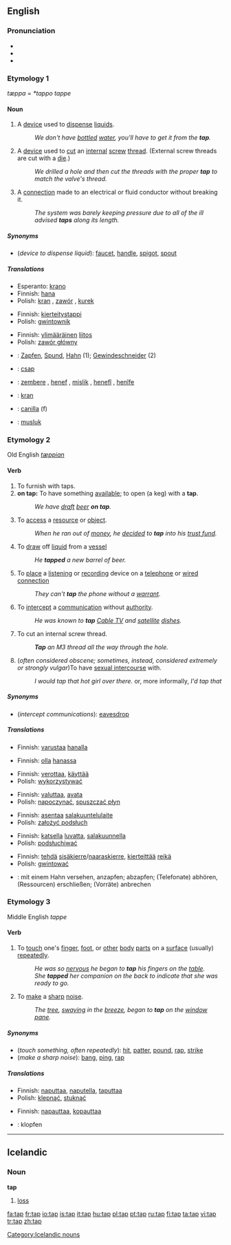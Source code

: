 ==English==

===Pronunciation===
*{{IPA|/tæp/}}
*{{audio|en-us-tap.ogg|Audio (US)}}
*{{rhymes|æp}}

===Etymology 1===
{{OE.}} ''tæppa'' = {{OS.}} ''*tappo'' {{MLG.}} ''tappe'' {{etystub}} <!--should this really be a separate etym. from below?? --- Yes; this is the root; the verb is from it. [OED]  IPH -->

====Noun====
{{en-noun}}

# A [[device]] used to [[dispense]] [[liquid]]s.
#:''We don't have [[bottle]]d [[water]], you'll have to get it from the '''tap'''.''
# A [[device]] used to [[cut]] an [[internal]] [[screw]] [[thread]].  (External screw threads are cut with a [[die]].)
#:''We drilled a hole and then cut the threads with the proper '''tap''' to match the valve's thread.''
# A [[connection]] made to an electrical or fluid conductor without breaking it.
#:''The system was barely keeping pressure due to all of the ill advised '''taps''' along its length.''

=====Synonyms=====
* (''device to dispense liquid''): [[faucet]], [[handle]], [[spigot]], [[spout]]

=====Translations=====
{{trans-top|device to dispense liquid}}
*Esperanto: [[krano]]
*Finnish: [[hana]]
*Polish: [[kran]] {{m}}, [[zawór]] {{m}}, [[kurek]] {{m}}
{{trans-mid}}
{{trans-bottom}}

{{trans-top|device to cut internal threads}}
*Finnish: [[kierteitystappi]]
*Polish: [[gwintownik]] {{m}}
{{trans-mid}}
{{trans-bottom}}

{{trans-top|connection of a system to the main distribution}}
*Finnish: [[ylimääräinen]] [[liitos]]
*Polish: [[zawór główny]] {{m}}
{{trans-mid}}
{{trans-bottom}}

{{checktrans}}
{{trans-top|translations to be checked}}
*{{ttbc|German}}: [[Zapfen]], [[Spund]], [[Hahn]] (1); [[Gewindeschneider]] (2)
*{{ttbc|Hungarian}}: [[csap]]
*{{ttbc|Kurdish}}: [[zembere]] {{f}}, [[henef]] {{f}}, [[mislik]] {{f}}, [[henefî]] {{f}}, [[henîfe]] {{f}}
{{trans-mid}}
*{{ttbc|Norwegian}}: [[kran]]
*{{ttbc|Spanish}}: [[canilla]] (f)
*{{ttbc|Turkish}}: [[musluk]]
{{trans-bottom}}

===Etymology 2===
Old English ''[[tæppian]]'' {{etystub}}  <!--should this really be a separate etym. from above?? -->

====Verb====
<!-- some of the below senses should probably be merged. -->
{{en-verb|tapp|ing}}

# To furnish with taps.
# '''on tap:''' To have something [[available]]; to open (a keg) with a '''tap'''.
#:''We have [[draft]] [[beer]] '''on tap'''.''
# To [[access]] a [[resource]] or [[object]].
#:''When he ran out of [[money]], he [[decide]]d to '''tap''' into his [[trust fund]].''
# To [[draw]] off [[liquid]] from a [[vessel]]
#:''He '''tapped''' a new barrel of beer.''
# To [[place]] a [[listen]]ing or [[record]]ing device on a [[telephone]] or [[wired connection]]
#:''They can't '''tap''' the phone without a [[warrant]].''
# To [[intercept]] a [[communication]] without [[authority]].
#:''He was known to '''tap''' [[Cable TV]] and [[satellite]] [[dish]]es.''
# {{context|mechanical}} To cut an internal screw thread.
#:'''''Tap''' an M3 thread all the way through the hole.''
# (''often considered obscene; sometimes, instead, considered extremely or strongly vulgar'')To have [[sexual intercourse]] with.
#:''I would tap that hot girl over there.'' or, more informally, ''I'd tap that''

=====Synonyms=====
*(''intercept communications''): [[eavesdrop]]

=====Translations=====
{{trans-top|furnish with taps}}
*Finnish: [[varustaa]] [[hana|hanalla]]
{{trans-mid}}
{{trans-bottom}}

{{trans-top|have "on tap"}}
*Finnish: [[olla]] [[hana|hanassa]]
{{trans-mid}}
{{trans-bottom}}

{{trans-top|access a resource or object}}
*Finnish: [[verottaa]], [[käyttää]]
*Polish: [[wykorzystywać]]
{{trans-mid}}
{{trans-bottom}}

{{trans-top|draw off liquid from a vessel}}
*Finnish: [[valuttaa]], [[avata]]
*Polish: [[napoczynać]], [[spuszczać płyn]]
{{trans-mid}}
{{trans-bottom}}

{{trans-top|place a listening device}}
*Finnish: [[asentaa]] [[salakuuntelulaite]]
*Polish: [[założyć podsłuch]]
{{trans-mid}}
{{trans-bottom}}

{{trans-top|intercept communication}}
*Finnish: [[katsella]] [[lupa|luvatta]], [[salakuunnella]]
*Polish: [[podsłuchiwać]]
{{trans-mid}}
{{trans-bottom}}

{{trans-top|make an internal thread}}
*Finnish: [[tehdä]] [[sisäkierre]]/[[naaraskierre]], [[kierteittää]] [[reikä]]
*Polish: [[gwintować]]
{{trans-mid}}
{{trans-bottom}}

{{checktrans}}
{{trans-top|translations to be checked}}
*{{ttbc|German}}: mit einem Hahn versehen, anzapfen; abzapfen; (Telefonate) abhören, (Ressourcen) erschließen; (Vorräte) anbrechen
{{trans-bottom}}

===Etymology 3===
Middle English ''tappe'' {{etystub}}

====Verb====
{{en-verb|tapp|ing}}

# To [[touch]] one's [[finger]], [[foot]], or [[other]] [[body]] [[part]]s on a [[surface]] (usually) [[repeat]]edly.
#:''He was so [[nervous]] he began to '''tap''' his fingers on the [[table]].''
#:''She '''tapped''' her companion on the back to indicate that she was ready to go.''
# To [[make]] a [[sharp]] [[noise]].
#:''The [[tree]], [[sway]]ing in the [[breeze]], began to '''tap''' on the [[window]] [[pane]].''

=====Synonyms=====
*(''touch something, often repeatedly''): [[hit]], [[patter]], [[pound]], [[rap]], [[strike]]
*(''make a sharp noise''): [[bang]], [[ping]], [[rap]]

=====Translations=====
{{trans-top|touch something, often repeatedly}}
*Finnish: [[naputtaa]], [[naputella]], [[taputtaa]]
*Polish: [[klepnąć]], [[stuknąć]]
{{trans-mid}}
{{trans-bottom}}

{{trans-top|make a sharp noise}}
*Finnish: [[napauttaa]], [[kopauttaa]]
{{trans-mid}}
{{trans-bottom}}

{{checktrans}}
{{trans-top|translations to be checked}}
*{{ttbc|German}}: klopfen
{{trans-bottom}}

----

==Icelandic==

===Noun===
'''tap'''

# [[loss]]

[[Category:Icelandic nouns]]

[[fa:tap]]
[[fr:tap]]
[[io:tap]]
[[is:tap]]
[[it:tap]]
[[hu:tap]]
[[pl:tap]]
[[pt:tap]]
[[ru:tap]]
[[fi:tap]]
[[ta:tap]]
[[vi:tap]]
[[tr:tap]]
[[zh:tap]]